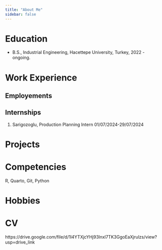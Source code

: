 ```yaml
---
title: "About Me"
sidebar: false 
---
```


# Education

-   B.S., Industrial Engineering, Hacettepe University, Turkey, 2022 - ongoing.

# Work Experience

## Employements

## Internships

1.   Sarigozoglu, Production Planning Intern 01/07/2024-29/07/2024



# Projects

# Competencies

R, Quarto, Git, Python

# Hobbies
# CV
 https://drive.google.com/file/d/1l4YTXjcYHj93lnxl7TK3GgoEaXjrulzs/view?usp=drive_link

